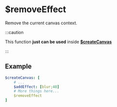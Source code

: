 # $removeEffect
Remove the current canvas context.

:::caution

This function __just can be used__ inside **[$createCanvas](createCanvas)**

:::

## Example
```yaml
$createCanvas: [
    # ...
    $addEffect: [blur;40]
    # More things here...
    $removeEffect
]
```